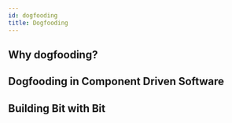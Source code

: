 ```yaml
---
id: dogfooding
title: Dogfooding
---
```


<!-- TODO -->

## Why dogfooding?

## Dogfooding in Component Driven Software

## Building Bit with Bit
